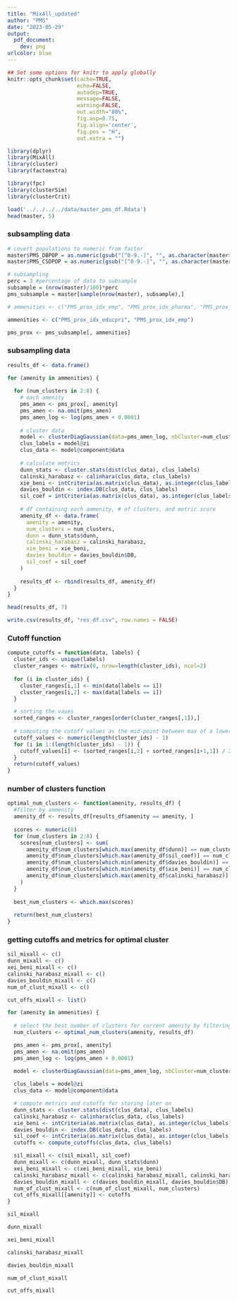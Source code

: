 ```yaml
---
title: "MixAll_updated"
author: "PMS"
date: "2023-05-29"
output:
  pdf_document:
    dev: png
urlcolor: blue
---
```


```r
## Set some options for knitr to apply globally
knitr::opts_chunk$set(cache=TRUE,
                      echo=FALSE,
                      autodep=TRUE,
                      message=FALSE,
                      warning=FALSE,
                      out.width="80%",
                      fig.asp=0.75,
                      fig.align='center',
                      fig.pos = "H", 
                      out.extra = "")
```

```r
library(dplyr)
library(MixAll)
library(cluster)
library(factoextra)

library(fpc)
library(clusterSim)
library(clusterCrit)

load('../../../../data/master_pms_df.Rdata')
head(master, 5)
```

### subsampling data

```r
# covert populations to numeric from factor
master$PMS_DBPOP = as.numeric(gsub("[^0-9.-]", "", as.character(master$PMS_DBPOP)))
master$PMS_CSDPOP = as.numeric(gsub("[^0-9.-]", "", as.character(master$PMS_CSDPOP)))

# subsampling 
perc = 3 #percentage of data to subsample
subsample = (nrow(master)/100)*perc 
pms_subsample = master[sample(nrow(master), subsample),]

# ammenities <- c("PMS_prox_idx_emp", "PMS_prox_idx_pharma", "PMS_prox_idx_childcare", "PMS_prox_idx_health", "PMS_prox_idx_grocery", "PMS_prox_idx_educpri", "PMS_prox_idx_educsec", "PMS_prox_idx_lib", "PMS_prox_idx_parks", "PMS_prox_idx_transit")

ammenities <- c("PMS_prox_idx_educpri", "PMS_prox_idx_emp")

pms_prox <- pms_subsample[, ammenities]
```

### subsampling data

```r

results_df <- data.frame()

for (amenity in ammenities) {
  
  for (num_clusters in 2:8) {
    # each amenity
    pms_amen <- pms_prox[, amenity]
    pms_amen <- na.omit(pms_amen)
    pms_amen_log <- log(pms_amen + 0.0001)
    
    # cluster data
    model <- clusterDiagGaussian(data=pms_amen_log, nbCluster=num_clusters, strategy = clusterFastStrategy())
    clus_labels = model@zi
    clus_data <- model@component@data
    
    # calculate metrics
    dunn_stats <- cluster.stats(dist(clus_data), clus_labels)
    calinski_harabasz <- calinhara(clus_data, clus_labels)
    xie_beni <- intCriteria(as.matrix(clus_data), as.integer(clus_labels), 'Xie_Beni')$xie_beni
    davies_bouldin <- index.DB(clus_data, clus_labels)
    sil_coef = intCriteria(as.matrix(clus_data), as.integer(clus_labels),'Silhouette')$silhouette
    
    # df containing each ammenity, # of clusters, and metric score
    amenity_df <- data.frame(
      amenity = amenity,
      num_clusters = num_clusters,
      dunn = dunn_stats$dunn,
      calinski_harabasz = calinski_harabasz,
      xie_beni = xie_beni,
      davies_bouldin = davies_bouldin$DB,
      sil_coef = sil_coef
    )
    
    results_df <- rbind(results_df, amenity_df)
  }
}

head(results_df, 7)
```

```r
write.csv(results_df, "res_df.csv", row.names = FALSE)
```

### Cutoff function

```r
compute_cutoffs = function(data, labels) {
  cluster_ids <- unique(labels)
  cluster_ranges <- matrix(0, nrow=length(cluster_ids), ncol=2)
  
  for (i in cluster_ids) {
    cluster_ranges[i,1] <- min(data[labels == i])
    cluster_ranges[i,2] <- max(data[labels == i])
  }

  # sorting the vaues
  sorted_ranges <- cluster_ranges[order(cluster_ranges[,1]),]
  
  # computing the cutoff values as the mid-point between max of a lower cluster and min of the one next to it
  cutoff_values <- numeric(length(cluster_ids) - 1)
  for (i in 1:(length(cluster_ids) - 1)) {
    cutoff_values[i] <- (sorted_ranges[i,2] + sorted_ranges[i+1,1]) / 2
  }
  return(cutoff_values)
}
```

### number of clusters function

```r
optimal_num_clusters <- function(amenity, results_df) {
  #filter by ammenity
  amenity_df <- results_df[results_df$amenity == amenity, ]
  
  scores <- numeric(8)  
  for (num_clusters in 2:8) {
    scores[num_clusters] <- sum(
      amenity_df$num_clusters[which.max(amenity_df$dunn)] == num_clusters,
      amenity_df$num_clusters[which.max(amenity_df$sil_coef)] == num_clusters,
      amenity_df$num_clusters[which.min(amenity_df$davies_bouldin)] == num_clusters,
      amenity_df$num_clusters[which.min(amenity_df$xie_beni)] == num_clusters,
      amenity_df$num_clusters[which.max(amenity_df$calinski_harabasz)] == num_clusters
    )
  }
  
  best_num_clusters <- which.max(scores)
  
  return(best_num_clusters)
}
```

### getting cutoffs and metrics for optimal cluster

```r
sil_mixall <- c()
dunn_mixall <- c()
xei_beni_mixall <- c()
calinski_harabasz_mixall <- c()
davies_bouldin_mixall <- c()
num_of_clust_mixall <- c()

cut_offs_mixall <- list()

for (amenity in ammenities) {
  
  # select the best number of clusters for current amenity by filtering the best_cluster df
  num_clusters <- optimal_num_clusters(amenity, results_df)

  pms_amen <- pms_prox[, amenity]
  pms_amen <- na.omit(pms_amen)
  pms_amen_log <- log(pms_amen + 0.0001)

  model <- clusterDiagGaussian(data=pms_amen_log, nbCluster=num_clusters, strategy = clusterFastStrategy())
  
  clus_labels = model@zi
  clus_data <- model@component@data

  # compute metrics and cutoffs for storing later on
  dunn_stats <- cluster.stats(dist(clus_data), clus_labels)
  calinski_harabasz <- calinhara(clus_data, clus_labels)
  xie_beni <- intCriteria(as.matrix(clus_data), as.integer(clus_labels), 'Xie_Beni')$xie_beni
  davies_bouldin <- index.DB(clus_data, clus_labels)
  sil_coef <- intCriteria(as.matrix(clus_data), as.integer(clus_labels),'Silhouette')$silhouette
  cutoffs <- compute_cutoffs(clus_data, clus_labels)

  sil_mixall <- c(sil_mixall, sil_coef)
  dunn_mixall <- c(dunn_mixall, dunn_stats$dunn)
  xei_beni_mixall <- c(xei_beni_mixall, xie_beni)
  calinski_harabasz_mixall <- c(calinski_harabasz_mixall, calinski_harabasz)
  davies_bouldin_mixall <- c(davies_bouldin_mixall, davies_bouldin$DB)
  num_of_clust_mixall <- c(num_of_clust_mixall, num_clusters)
  cut_offs_mixall[[amenity]] <- cutoffs
}

```

```r
sil_mixall
```

```r
dunn_mixall
```

```r
xei_beni_mixall
```

```r
calinski_harabasz_mixall
```

```r
davies_bouldin_mixall
```

```r
num_of_clust_mixall
```

```r
cut_offs_mixall
```